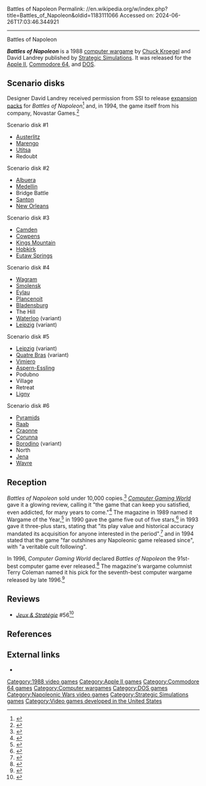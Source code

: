 Battles of Napoleon
Permalink: //en.wikipedia.org/w/index.php?title=Battles_of_Napoleon&oldid=1183111066
Accessed on: 2024-06-26T17:03:46.344921



------
Battles of Napoleon
{{Short description|1988 computer wargame}}
{{For|the military career of Napoleon Bonaparte|Military career of Napoleon}}
{{Infobox video game
| title          = Battles of Napoleon
| image          = Battles of Napoleon Cover.jpg
| caption        = Commodore 64 cover art
| developer      = [[Chuck Kroegel]]<br>David Landrey
| publisher      = [[Strategic Simulations]]<ref>{{cite web|url=https://www.newspapers.com/clip/89519928/the-philadelphia-inquirer/|title=Armchair wars:From American Revolution to tecchno thrills|newspaper=[[The Philadelphia Inquirer]]|page=76|date=July 12, 1990|accessdate=November 25, 2021|via=[[Newspapers.com]]}}</ref>
| released       = 1988
| genre          = [[Wargaming|Wargame]]
| platforms      = [[Apple II series|Apple II]], [[Commodore 64]], [[DOS]]
}}

'''''Battles of Napoleon''''' is a 1988 [[computer wargame]] by [[Chuck Kroegel]] and David Landrey published by [[Strategic Simulations]]. It was released for the [[Apple II series|Apple II]], [[Commodore 64]], and [[DOS]].

==Scenario disks==
Designer David Landrey received permission from SSI to release [[expansion pack]]s for ''Battles of Napoleon''<ref name="coleman199403">{{Cite magazine
 |last=Coleman
 |first=Terry Lee
 |date=March 1994
 |title=What If Napoleon Was Himself At Ligny?
 |url=http://www.cgwmuseum.org/galleries/index.php?year=1994&pub=2&id=116 
 |magazine=Computer Gaming World
 |pages=168–172}}</ref> and, in 1994, the game itself from his company, Novastar Games.<ref name="cgw199405">{{Cite magazine
 |date=May 1994
 |title=Intelligence From The Front
 |url=http://www.cgwmuseum.org/galleries/index.php?year=1994&pub=2&id=118 
 |magazine=Computer Gaming World
 |pages=138
 }}</ref>

Scenario disk #1
* [[Battle of Austerlitz|Austerlitz]]
* [[Battle of Marengo|Marengo]]
* [[Battle of Borodino#Utitsa|Utitsa]]
* Redoubt

Scenario disk #2
* [[Battle of Albuera|Albuera]]
* [[Battle of Medellin|Medellin]]
* Bridge Battle
* [[Tvarožná (Brno-Country District)|Santon]]
* [[Battle of New Orleans|New Orleans]]

Scenario disk #3
* [[Battle of Camden|Camden]]
* [[Battle of Cowpens|Cowpens]]
* [[Battle of Kings Mountain|Kings Mountain]]
* [[Battle of Hobkirk's Hill|Hobkirk]]
* [[Battle of Eutaw Springs|Eutaw Springs]]

Scenario disk #4
* [[Battle of Wagram|Wagram]]
* [[Battle of Smolensk (1812)|Smolensk]]
* [[Battle of Eylau|Eylau]]
* [[Battle of Plancenoit|Plancenoit]]
* [[Battle of Bladensburg|Bladensburg]]
* The Hill
* [[Battle of Waterloo|Waterloo]] (variant)
* [[Battle of Leipzig|Leipzig]] (variant)

Scenario disk #5
* [[Battle of Leipzig|Leipzig]] (variant)
* [[Battle of Quatre Bras|Quatre Bras]] (variant)
* [[Battle of Vimiero|Vimiero]]
* [[Battle of Aspern-Essling|Aspern-Essling]]
* Podubno
* Village
* Retreat
* [[Battle of Ligny|Ligny]]

Scenario disk #6
* [[Napoleon in Egypt|Pyramids]]
* [[Battle of Raab|Raab]]
* [[Battle of Craonne|Craonne]]
* [[Battle of Corunna|Corunna]]
* [[Battle of Borodino|Borodino]] (variant)
* North
* [[Battle of Jena|Jena]]
* [[Battle of Wavre|Wavre]]

==Reception==
''Battles of Napoleon'' sold under 10,000 copies.<ref name=coleman>{{cite magazine| author=Coleman, Terry |title=Le Grande Struggle |url=http://www.cgwmuseum.org/galleries/index.php?year=1996&pub=2&id=142 |date=May 1996 |issue=142| magazine=[[Computer Gaming World]] | page=207, 209, 211 }}</ref> ''[[Computer Gaming World]]'' gave it a glowing review, calling it "the game that can keep you satisfied, even addicted, for many years to come."<ref name = "CGW">{{citation |issue=57 | date = March 1989 | last = Selover | first = Jay | magazine = [[Computer Gaming World]] | title = Battles of Napoleon  |url=http://www.cgwmuseum.org/galleries/index.php?year=1989&pub=2&id=57 | pages = 24–25}}</ref> The magazine in 1989 named it Wargame of the Year,<ref name = "CGW2">{{citation | date = October 1989 | magazine = [[Computer Gaming World]] | title = Game of the Year Awards  |url=http://www.cgwmuseum.org/galleries/index.php?year=1989&pub=2&id=64 | pages = 42}}</ref> in 1990 gave the game five out of five stars,<ref name="brooks199010">{{cite magazine | url=http://www.cgwmuseum.org/galleries/index.php?year=1990&pub=2&id=75 | title=Computer Strategy and Wargames: Pre-20th Century | magazine=Computer Gaming World | date=October 1990 | accessdate=16 November 2013 | author=Brooks, M. Evan | pages=11}}</ref> in 1993 gave it three-plus stars, stating that "its play value and historical accuracy mandated its acquisition for anyone interested in the period".<ref name="brooks199306">{{cite magazine | url=http://www.cgwmuseum.org/galleries/index.php?year=1993&pub=2&id=107 | title=An Annotated Listing of Pre-20th Century Wargames | magazine=Computer Gaming World | date=June 1993 | accessdate=7 July 2014 | author=Brooks, M. Evan | pages=136}}</ref> and in 1994 stated that the game "far outshines any Napoleonic game released since", with "a veritable cult following".{{r|coleman199403}}

In 1996, ''Computer Gaming World'' declared ''Battles of Napoleon'' the 91st-best computer game ever released.<ref name=cgw150>{{cite magazine | author=Staff | title=150 Best (and 50 Worst) Games of All Time | magazine=[[Computer Gaming World]] | date=November 1996 | issue=148 | pages=63–65, 68, 72, 74, 76, 78, 80, 84, 88, 90, 94, 98 }}</ref> The magazine's wargame columnist Terry Coleman named it his pick for the seventh-best computer wargame released by late 1996.<ref name=15wargames>{{cite magazine | author=Coleman, Terry | title=Command Decisions | issue=148 | date=November 1996 | magazine=[[Computer Gaming World]] | pages=277, 280 }}</ref>

==Reviews==
*''[[:fr:Jeux et Stratégie|Jeux & Stratégie]]'' #56<ref>{{cite web | url=https://archive.org/details/jeux-et-strategie-56/page/72/mode/2up | title=Jeux & stratégie 56 | date=March 1989 }}</ref>

==References==
{{reflist}}

==External links==
* {{MobyGames|id=/battles-of-napoleon}}

[[Category:1988 video games]]
[[Category:Apple II games]]
[[Category:Commodore 64 games]]
[[Category:Computer wargames]]
[[Category:DOS games]]
[[Category:Napoleonic Wars video games]]
[[Category:Strategic Simulations games]]
[[Category:Video games developed in the United States]]